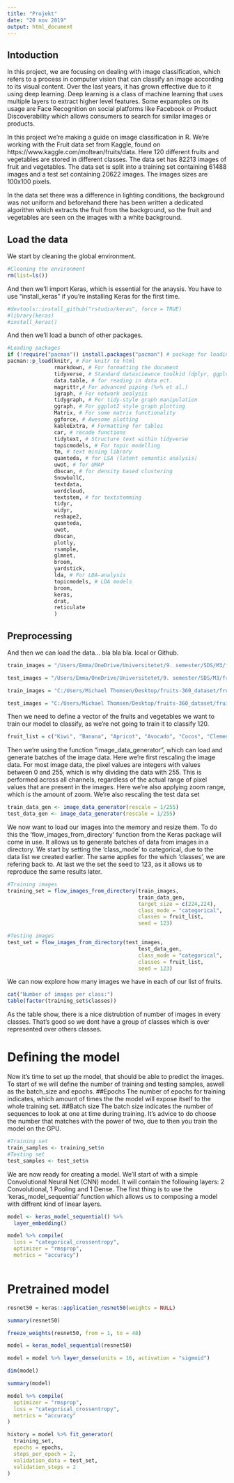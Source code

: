 ```yaml
---
title: "Projekt"
date: "20 nov 2019"
output: html_document
---
```


## Intoduction

In this project, we are focusing on dealing with image classification, which refers to a process in computer vision that can classify an image according to its visual content. Over the last years, it has grown effective due to it using deep learning. Deep learning is a class of machine learning that uses multiple layers to extract higher level features. Some expamples on its usage are Face Recognition on social platforms like Facebook or Product Discoverability which allows consumers to search for similar images or products.  

In this project we're making a guide on image classification in R. We're working with the Fruit data set from Kaggle, found on https://www.kaggle.com/moltean/fruits/data. Here 120 different fruits and vegetables are stored in different classes. The data set has 82213 images of fruit and vegetables. The data set is split into a training set containing 61488 images and a test set containing 20622 images. The images sizes are 100x100 pixels. 

In the data set there was a difference in lighting conditions, the background was not uniform and beforehand there has been written a dedicated algorithm which extracts the fruit from the background, so the fruit and vegetables are seen on the images with a white background.

## Load the data
We start by cleaning the global environment. 

```r
#Cleaning the environment
rm(list=ls())
```

And then we'll import Keras, which is essential for the anaysis. You have to use "install_keras" if you're installing Keras for the first time.

```r
#devtools::install_github("rstudio/keras", force = TRUE)
#library(keras)
#install_keras()
```

And then we'll load a bunch of other packages.

```r
#Loading packages
if (!require("pacman")) install.packages("pacman") # package for loading and checking packages :)
pacman::p_load(knitr, # For knitr to html
               rmarkdown, # For formatting the document
               tidyverse, # Standard datasciewnce toolkid (dplyr, ggplot2 et al.)
               data.table, # for reading in data ect. 
               magrittr,# For advanced piping (%>% et al.)
               igraph, # For network analysis
               tidygraph, # For tidy-style graph manipulation
               ggraph, # For ggplot2 style graph plotting
               Matrix, # For some matrix functionality
               ggforce, # Awesome plotting
               kableExtra, # Formatting for tables
               car, # recode functions 
               tidytext, # Structure text within tidyverse
               topicmodels, # For topic modelling
               tm, # text mining library
               quanteda, # for LSA (latent semantic analysis)
               uwot, # for UMAP
               dbscan, # for density based clustering
               SnowballC,
               textdata,
               wordcloud, 
               textstem, # for textstemming 
               tidyr,
               widyr,
               reshape2,
               quanteda,
               uwot,
               dbscan,
               plotly,
               rsample,
               glmnet,
               broom,
               yardstick,
               lda, # For LDA-analysis
               topicmodels, # LDA models
               broom,
               keras,
               drat,
               reticulate
               )
```


## Preprocessing 

And then we can load the data... bla bla bla. local or Github.

```r
train_images = "/Users/Emma/OneDrive/Universitetet/9. semester/SDS/M3/fruits-360_dataset/fruits-360/Training/"

test_images = "/Users/Emma/OneDrive/Universitetet/9. semester/SDS/M3/fruits-360_dataset/fruits-360/Test/"
```

```r
train_images = "C:/Users/Michael Thomsen/Desktop/fruits-360_dataset/fruits-360/Training/"

test_images = "C:/Users/Michael Thomsen/Desktop/fruits-360_dataset/fruits-360/Test/"
```


Then we need to define a vector of the fruits and vegetables we want to train our model to classify, as we're not going to train it to classify 120.

```r
fruit_list = c("Kiwi", "Banana", "Apricot", "Avocado", "Cocos", "Clementine", "Mandarine", "Orange", "Limes", "Lemon", "Peach", "Plum", "Raspberry", "Strawberry", "Pineapple", "Pomegranate")
```

Then we're using the function "image_data_generator", which can load and generate batches of the image data. Here we're first rescaling the image data. For most image data, the pixel values are integers with values between 0 and 255, which is why dividing the data with 255. This is performed across all channels, regardless of the actual range of pixel values that are present in the images. Here we're also applying zoom range, which is the amount of zoom. We're also rescaling the test data set

```r
train_data_gen <- image_data_generator(rescale = 1/255)
test_data_gen <- image_data_generator(rescale = 1/255)
```

We now want to load our images into the memory and resize them. To do this the 'flow_images_from_directory' function from the Keras package will come in use. It allows us to generate batches of data from images in a directory. We start by setting the 'class_mode' to categorical, due to the data list we created earlier. The same applies for the which 'classes', we are refering back to. At last we the set the seed to 123, as it allows us to reproduce the same results later.

```r
#Training images
training_set = flow_images_from_directory(train_images,
                                          train_data_gen,
                                          target_size = c(224,224),
                                          class_mode = "categorical", 
                                          classes = fruit_list,
                                          seed = 123)

#Testing images
test_set = flow_images_from_directory(test_images,
                                          test_data_gen,
                                          class_mode = "categorical", 
                                          classes = fruit_list,
                                          seed = 123)
```

We can now explore how many images we have in each of our list of fruits.

```r
cat("Number of images per class:")
table(factor(training_set$classes))
```

As the table show, there is a nice distrubtion of number of images in every classes. That's good so we dont have a group of classes which is over represented over others classes.

# Defining the model

Now it's time to set up the model, that should be able to predict the images. To start of we will define the number of training and testing samples, aswell as the batch_size and epochs.
##Epochs
The number of epochs for training indicates, which amount of times the the model will expose itself to the whole training set.
##Batch size
The batch size indicates the number of sequences to look at one at time during training. It's advice to do choose the number that matches with the power of two, due to then you train the model on the GPU.

```r
#Training set
train_samples <- training_set$n
#Testing set
test_samples <- test_set$n
```

We are now ready for creating a model. We'll start of with a simple Convolutional Neural Net (CNN) model. It will contain the following layers: 2 Convolutional, 1 Pooling and 1 Dense.
The first thing is to use the 'keras_model_sequential' function which allows us to composing a model with diffrent kind of linear layers.

```r
model <- keras_model_sequential() %>% 
  layer_embedding()
```

```r
model %>% compile(
  loss = "categorical_crossentropy",
  optimizer = "rmsprop",
  metrics = "accuracy")

```

```r


```


# Pretrained model


```r
resnet50 = keras::application_resnet50(weights = NULL)
```

```r
summary(resnet50)
```

```r
freeze_weights(resnet50, from = 1, to = 48)
```

```r
model = keras_model_sequential(resnet50)
```

```r
model = model %>% layer_dense(units = 16, activation = "sigmoid")
```

```r
dim(model)
```


```r
summary(model)
```


```r
model %>% compile(
  optimizer = "rmsprop",
  loss = "categorical_crossentropy",
  metrics = "accuracy"
)
```



```r
history = model %>% fit_generator(
  training_set,
  epochs = epochs,
  steps_per_epoch = 2,
  validation_data = test_set,
  validation_steps = 2
)
```

